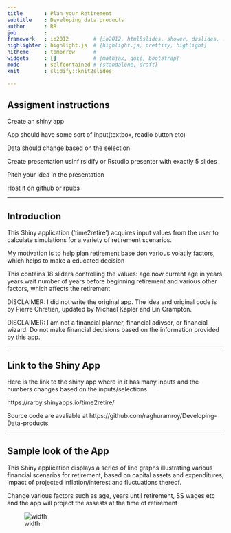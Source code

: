 ```yaml
---
title       : Plan your Retirement
subtitle    : Developing data products
author      : RR
job         : 
framework   : io2012        # {io2012, html5slides, shower, dzslides, ...}
highlighter : highlight.js  # {highlight.js, prettify, highlight}
hitheme     : tomorrow      # 
widgets     : []            # {mathjax, quiz, bootstrap}
mode        : selfcontained # {standalone, draft}
knit        : slidify::knit2slides

---
```


## Assigment instructions

Create an shiny app

App should have some sort of input(textbox, readio button etc)

Data should change based on the selection

Create presentation usinf rsidify or Rstudio presenter with exactly 5 slides

Pitch your idea in the presentation

Host it on github or rpubs

---

## Introduction

This Shiny application ('time2retire') acquires input values from the user to calculate simulations for a variety of retirement scenarios.

My motivation is to help plan retirement base don various volatily factors, which helps to make a educated decision

This contains 18 sliders controlling the values: age.now current age in years years.wait number of years before beginning retirement and various
other factors, which affects the retirement

DISCLAIMER: I did not write the original app. The idea and original code is by Pierre Chretien, updated by Michael Kapler and Lin Crampton. 

DISCLAIMER: I am not a financial planner, financial adivsor, or financial wizard. Do not make financial decisions based on the information provided by this app.

---

## Link to the Shiny App

Here is the link to the shiny app where in it has many inputs and the numbers changes based on the inputs/selections

https://raroy.shinyapps.io/time2retire/

Source code are avaliable at https://github.com/raghuramroy/Developing-Data-products

---

## Sample look of the App

This Shiny application displays a series of line graphs illustrating various financial scenarios for retirement, based on capital assets and expenditures, impact of projected inflation/interest and fluctuations thereof.

Change various factors such as age, years until retirement, SS wages etc and the app will project the assests at the time of retirement


![width](sample.png)

